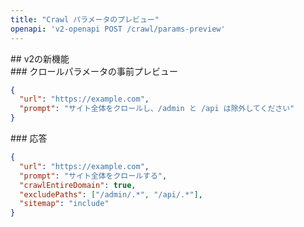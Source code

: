 ```yaml
---
title: "Crawl パラメータのプレビュー"
openapi: 'v2-openapi POST /crawl/params-preview'
---
```


<div id="whats-new-in-v2">
  ## v2の新機能
</div>

<div id="crawl-params-preview">
  ### クロールパラメータの事前プレビュー
</div>

```json
{
  "url": "https://example.com",
  "prompt": "サイト全体をクロールし、/admin と /api は除外してください"
}   
```


<div id="response">
  ### 応答
</div>

```json
{
  "url": "https://example.com",
  "prompt": "サイト全体をクロールする",
  "crawlEntireDomain": true,
  "excludePaths": ["/admin/.*", "/api/.*"],
  "sitemap": "include"
}
```
